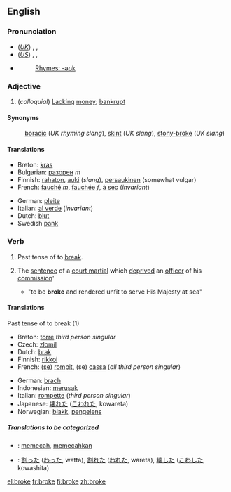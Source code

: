 ==English==

{{rank|dinner|command|etc.|771|broke|waiting|political|reading}}

===Pronunciation===
*(''[[Received Pronunciation|UK]]'') {{AHD|brōk}}, {{IPA|/brəʊk/}}, {{SAMPA|/br@Uk/}}
*(''[[General American|US]]'') {{AHD|brōk}}, {{IPA|/broʊk/}}, {{SAMPA|/broUk/}}
*{{audio|en-us-broke.ogg|Audio (US)}}
*:[[Rhymes:English:-əʊk|Rhymes: -əʊk]]

===Adjective===
# (''colloquial'') [[Lacking]] [[money]]; [[bankrupt]]

====Synonyms====
:[[boracic]] (''UK rhyming slang''), [[skint]] (''UK slang''), [[stony-broke]] (''UK slang'')

====Translations====
{{top}}
*Breton: [[kras]]
*Bulgarian: [[разорен]] ''m''
*Finnish: [[rahaton]], [[auki]] (''slang''), [[persaukinen]] (somewhat vulgar)
*French: [[fauché]] ''m'', [[fauchée]] ''f'', [[à sec]] (''invariant'')
{{mid}}
*German: [[pleite]]
*Italian: [[al verde]] (''invariant'')
*Dutch: [[blut]]
*Swedish [[pank]]
{{bottom}}

===Verb===

# Past tense of to [[break]].
#{{nautical}} The [[sentence]] of a [[court martial]] which [[deprived]] an [[officer]] of his [[commission]]'
#* "to be '''broke''' and rendered unfit to serve His Majesty at sea"

==== Translations ====
;Past tense of to break (1)
{{top}}
*Breton: [[torre]] ''third person singular''
*Czech: [[zlomil]]
*Dutch: [[brak]]
*Finnish: [[rikkoi]]
*French: ([[se]]) [[rompit]], (se) [[cassa]] (''all third person singular'')
{{mid}}
*German: [[brach]]
*Indonesian: [[rusak|merusak]]
*Italian: [[rompette]] (''third person singular'')
*Japanese: [[壊れた]] ([[こわれた]], kowareta)
*Norwegian: [[blakk]], [[pengelens]]
{{bottom}}

=====Translations to be categorized=====
{{checktrans}}
{{top}}
*{{ttbc|Indonesian}}: [[pecah|memecah]], [[pecah|memecahkan]]
{{mid}}
*{{ttbc|Japanese}}: [[割った]] ([[わった]], watta), [[割れた]] ([[われた]], wareta), [[壊した]] ([[こわした]], kowashita)
{{bottom}}

[[el:broke]]
[[fr:broke]]
[[fi:broke]]
[[zh:broke]]